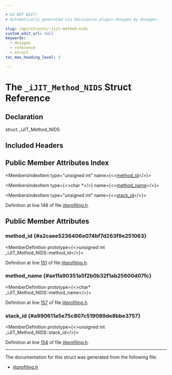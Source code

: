 ```yaml
---

# DO NOT EDIT!
# Automatically generated via docusaurus-plugin-doxygen by Doxygen.

slug: /api/structs/-ijit-method-nids
custom_edit_url: null
keywords:
  - doxygen
  - reference
  - struct
toc_max_heading_level: 3

---
```





# The `_iJIT_Method_NIDS` Struct Reference

<DoxygenPage pluginConfig={pluginConfig}>



## Declaration

<CodeBlock>struct _iJIT_Method_NIDS</CodeBlock>

## Included Headers

<IncludesList>
<IncludesListItem
  filePath="ExecutionEngine/IntelJITProfiling/jitprofiling.h"
  permalink="/docs/api/files/lib/lib/executionengine/lib/executionengine/inteljitprofiling/jitprofiling-h"
  isLocal="true" />
</IncludesList>

## Public Member Attributes Index

<MembersIndex>

<MembersIndexItem
  type="unsigned int"
  name={<><a href="#a2caee5236406e074bf7d263f9e251063">method&#95;id</a></>}>
</MembersIndexItem>

<MembersIndexItem
  type={<>char &#42;</>}
  name={<><a href="#ae1fa90351a5f2b0b32f1ab25600d07fc">method&#95;name</a></>}>
</MembersIndexItem>

<MembersIndexItem
  type="unsigned int"
  name={<><a href="#a990611a5e75c807c519089de8bbe3757">stack&#95;id</a></>}>
</MembersIndexItem>

</MembersIndex>


Definition at line 148 of file <a href="/docs/api/files/lib/lib/executionengine/lib/executionengine/inteljitprofiling/jitprofiling-h">jitprofiling.h</a>.

<SectionDefinition>

## Public Member Attributes

### method&#95;id {#a2caee5236406e074bf7d263f9e251063}

<MemberDefinition
  prototype={<>unsigned int &#95;iJIT&#95;Method&#95;NIDS::method&#95;id</>}>

Definition at line <a href="/docs/api/files/lib/lib/executionengine/lib/executionengine/inteljitprofiling/jitprofiling-h/#l00151">151</a> of file <a href="/docs/api/files/lib/lib/executionengine/lib/executionengine/inteljitprofiling/jitprofiling-h">jitprofiling.h</a>.
</MemberDefinition>

### method&#95;name {#ae1fa90351a5f2b0b32f1ab25600d07fc}

<MemberDefinition
  prototype={<>char&#42; &#95;iJIT&#95;Method&#95;NIDS::method&#95;name</>}>

Definition at line <a href="/docs/api/files/lib/lib/executionengine/lib/executionengine/inteljitprofiling/jitprofiling-h/#l00157">157</a> of file <a href="/docs/api/files/lib/lib/executionengine/lib/executionengine/inteljitprofiling/jitprofiling-h">jitprofiling.h</a>.
</MemberDefinition>

### stack&#95;id {#a990611a5e75c807c519089de8bbe3757}

<MemberDefinition
  prototype={<>unsigned int &#95;iJIT&#95;Method&#95;NIDS::stack&#95;id</>}>

Definition at line <a href="/docs/api/files/lib/lib/executionengine/lib/executionengine/inteljitprofiling/jitprofiling-h/#l00154">154</a> of file <a href="/docs/api/files/lib/lib/executionengine/lib/executionengine/inteljitprofiling/jitprofiling-h">jitprofiling.h</a>.
</MemberDefinition>

</SectionDefinition>

<hr/>

The documentation for this struct was generated from the following file:

<ul>
<li><a href="/docs/api/files/lib/lib/executionengine/lib/executionengine/inteljitprofiling/jitprofiling-h">jitprofiling.h</a></li>
</ul>

</DoxygenPage>
